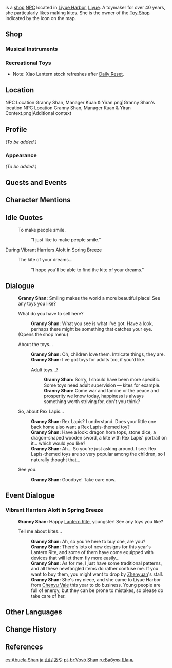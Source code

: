 {{Meta
<!-- REMOVE THIS TEMPLATE AFTER ADDING MISSING INFO -->
|missing_NPC_profile  = yes
}}
{{Character Infobox
|type             = Open-World NPC
|image            = NPC Granny Shan.png
|region           = Liyue
|location         = Liyue
|title            = Toy Seller
|voiceJP          = [http://amuleto.jp/talents/iizumimomone.html Iizumi Momone ({{ja|飯泉 桃音}})]<ref name="Iizumi Momone">Amuleto: [http://amuleto.jp/talents/iizumimomone.html JP VA's Profile]</ref>
|relative         = Zhenyuan
|relativeNote     = niece
}}
{{Description|The toy shop run by Granny Shan. No matter the time or situation, people always want to enjoy themselves. Perhaps it is this sentiment that has led her to continue manning this nameless little store year after year. Apart from spinning tops, wooden swords, kites, and other knick-knacks, you can also sometimes find some rarer toys here...|World Map description}}
{{Lang|'''Granny Shan'''|zh=阿山婆|zh_rm=Ā Shān-pó}} is a [[Shops|shop]] [[NPC]] located in [[Liyue Harbor]], [[Liyue]]. A toymaker for over 40 years, she particularly likes making kites. She is the owner of the [[Toy Shop]] indicated by the {{DIcon|Special Souvenir}} icon on the map.

==Shop==
===Musical Instruments===
{{Shop/Header|currency=Mora|total=1|vendor=Granny Shan}}
{{Shop|Floral Zither|150,000|1|total=1}}
{{Shop/Footer|total=150,000}}

===Recreational Toys===
* Note: Xiao Lantern stock refreshes after [[Daily Reset]].
{{Shop/Header|currency=Mora|total=1|vendor=Granny Shan}}
{{Shop|Xiao Lantern|500|1000|total=1}}
{{Shop|Launch Tube|30,000|1|total=1}}
{{Shop|The Mountain Clouds Let Down Golden Rain|10,000|1|total=1}}
{{Shop|The Silver Night is Full of Stars|10,000|1|total=1}}
{{Shop|The Gloom Paints the Cold Blooms|10,000|1|total=1}}
{{Shop|Fireworks Dance Amidst a Snowy Sky|10,000|1|total=1}}
{{Shop|Golden Calendula Swirl|10,000|1|total=1}}
{{Shop|Kindled Trees by the Moonlit Window|10,000|1|total=1}}
{{Shop|Mischievous Villosas|10,000|1|total=1}}
{{Shop|Sparkly Shiny Dodoco!|10,000|1|total=1}}
{{Shop|Fame and Fortune For a Season|10,000|1|total=1}}
{{Shop|Unyielding Spirit|10,000|1|total=1}}
{{Shop|Festival Spotlight|10,000|1|total=1}}
{{Shop|Wanmin Feast|10,000|1|total=1}}
{{Shop/Footer|total=650,000}}

==Location==
<gallery>
NPC Location Granny Shan, Manager Kuan & Yiran.png|Granny Shan's location
NPC Location Granny Shan, Manager Kuan & Yiran Context.png|Additional context
</gallery>

==Profile==
<!--detailed story/lore information goes here-->
''(To be added.)''

===Appearance===
''(To be added.)''

==Quests and Events==
{{Quests and Events|Good Sign=no dialogue}}

==Character Mentions==
{{Character Mentions}}

==Idle Quotes==
{{Dialogue Start}}
: {{DIcon|Idle}} To make people smile.
:: {{A|VO Granny Shan 01.ogg}} "I just like to make people smile."
{{Dialogue End}}

;During Vibrant Harriers Aloft in Spring Breeze
{{Dialogue Start}}
: {{DIcon|Idle}} The kite of your dreams...
:: {{A|VO Granny Shan Lantern Rite 01.ogg}} "I hope you'll be able to find the kite of your dreams."
{{Dialogue End}}

==Dialogue==
{{Dialogue Start}}
:'''Granny Shan:''' Smiling makes the world a more beautiful place! See any toys you like?
:{{DIcon|Special Souvenir}} What do you have to sell here?
::'''Granny Shan:''' What you see is what I've got. Have a look, perhaps there might be something that catches your eye.
:;(Opens the shop menu)
:{{DIcon}} About the toys...
::'''Granny Shan:''' Oh, children love them. Intricate things, they are.
::'''Granny Shan:''' I've got toys for adults too, if you'd like.
::{{DIcon}} Adult toys...?
:::'''Granny Shan:''' Sorry, I should have been more specific. Some toys need adult supervision &mdash; kites for example.
:::'''Granny Shan:''' Come war and famine or the peace and prosperity we know today, happiness is always something worth striving for, don't you think?
:{{DIcon}} So, about Rex Lapis...
::'''Granny Shan:''' Rex Lapis? I understand. Does your little one back home also want a Rex Lapis-themed toy?
::'''Granny Shan:''' Have a look: dragon horn tops, stone dice, a dragon-shaped wooden sword, a kite with Rex Lapis' portrait on it... which would you like?
::'''Granny Shan:''' Ah... So you're just asking around. I see. Rex Lapis-themed toys are so very popular among the children, so I naturally thought that...
:{{DIcon}} See you.
::'''Granny Shan:''' Goodbye! Take care now.
{{Dialogue End}}

==Event Dialogue==
===Vibrant Harriers Aloft in Spring Breeze===
{{Dialogue Start}}
:'''Granny Shan:''' Happy [[Lantern Rite Festival|Lantern Rite]], youngster! See any toys you like?
:{{DIcon}} Tell me about kites...
::'''Granny Shan:''' Ah, so you're here to buy one, are you?
::'''Granny Shan:''' There's lots of new designs for this year's Lantern Rite, and some of them have come equipped with devices that will let them fly more easily...
::'''Granny Shan:''' As for me, I just have some traditional patterns, and all these newfangled items do rather confuse me. If you want to buy them, you might want to drop by [[Zhenyuan]]'s stall.
::'''Granny Shan:''' She's my niece, and she came to Liyue Harbor from [[Chenyu Vale]] this year to do business. Young people are full of energy, but they can be prone to mistakes, so please do take care of her.
{{Dialogue End}}

==Other Languages==
{{Other Languages
|default_hidden = 1
|en      = Granny Shan
|zhs     = 阿山婆
|zhs_rm  = Ā Shān-pó
|zht     = 阿山婆
|zht_rm  = Ā Shān-pó
|ja      = 山ばあや
|ja_rm   = San-baaya{{Assumed}}
|ko      = {{tt|아산파|阿山婆}}
|ko_rm   = Asan-pa
|es      = Abuela Shan
|fr      = Shan
|ru      = Бабуля Шань
|th      = ยาย Shan
|th_rm   = Yai Shan
|vi      = A Sơn Bà Bà
|de      = Oma Shan
|id      = Nenek Shan
|pt      = Vovó Shan
|tr      = Shan Nine
|it      = Nonna Shan
}}

==Change History==
{{Change History|1.0}}

==References==
{{Reflist}}

[[es:Abuela Shan]]
[[ja:山ばあや]]
[[pt-br:Vovó Shan]]
[[ru:Бабуля Шань]]